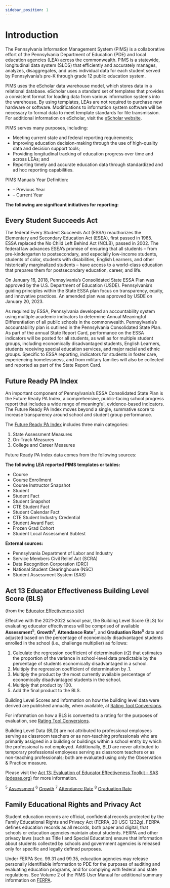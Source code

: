 ```yaml
---
sidebar_position: 1
---
```


# Introduction

<center>
  <em><ThemedLogo /></em>
</center>

The Pennsylvania Information Management System (PIMS) is a collaborative effort of the Pennsylvania Department of Education (PDE) and local education agencies (LEA) across the commonwealth. PIMS is a statewide, longitudinal data system (SLDS) that efficiently and accurately manages, analyzes, disaggregates, and uses individual data for each student served by Pennsylvania’s pre-K through grade 12 public education system.

PIMS uses the eScholar data warehouse model, which stores data in a relational database. eScholar uses a standard set of templates that provides a consistent format for loading data from various information systems into the warehouse. By using templates, LEAs are not required to purchase new hardware or software. Modifications to information system software will be necessary to format data to meet template standards for file transmission. For additional information on eScholar, visit the [eScholar website](http://www.escholar.com/).

PIMS serves many purposes, including:

-   Meeting current state and federal reporting requirements;
-   Improving education decision-making through the use of high-quality data and decision support tools;
-   Providing longitudinal tracking of education progress over time and across LEAs; and
-   Reporting timely and accurate education data through standardized and ad hoc reporting capabilities.

PIMS Manuals Year Definition:

-   <DateInsert date="previousFullSchoolYear" /> – Previous Year
-   <DateInsert date="currentFullSchoolYear" /> – Current Year

**The following are significant initiatives for reporting:**

## Every Student Succeeds Act

The federal Every Student Succeeds Act (ESSA) reauthorizes the Elementary and Secondary Education Act (ESEA), first passed in 1965. ESSA replaced the No Child Left Behind Act (NCLB), passed in 2002. The federal law advances ESEA’s promise of ensuring that all students – from pre-kindergarten to postsecondary, and especially low-income students, students of color, students with disabilities, English Learners, and other historically marginalized students – have access to a world-class education that prepares them for postsecondary education, career, and life.

On January 16, 2018, Pennsylvania’s Consolidated State ESSA Plan was approved by the U.S. Department of Education (USDE). Pennsylvania’s guiding principles within the State ESSA plan focus on transparency, equity, and innovative practices. An amended plan was approved by USDE on January 20, 2023.

As required by ESSA, Pennsylvania developed an accountability system using multiple academic indicators to determine Annual Meaningful Differentiation of all public schools in the commonwealth. Pennsylvania’s accountability plan is outlined in the Pennsylvania Consolidated State Plan. As part of the annual State Report Card, performance on the ESSA indicators will be posted for all students, as well as for multiple student groups, including economically disadvantaged students, English Learners, students receiving special education services, and major racial and ethnic groups. Specific to ESSA reporting, indicators for students in foster care, experiencing homelessness, and from military families will also be collected and reported as part of the State Report Card.

## Future Ready PA Index

An important component of Pennsylvania’s ESSA Consolidated State Plan is the Future Ready PA Index, a comprehensive, public-facing school progress report that includes a wide range of meaningful, evidence-based indicators. The Future Ready PA Index moves beyond a single, summative score to increase transparency around school and student group performance.

The [Future Ready PA Index](http://www.education.pa.gov/Pages/Future-Ready-PA.aspx) includes three main categories:

1.  State Assessment Measures
2.  On-Track Measures
3.  College and Career Measures

Future Ready PA Index data comes from the following sources:

**The following LEA reported PIMS templates or tables:**

-   Course
-   Course Enrollment
-   Course Instructor Snapshot
-   Student
-   Student Fact
-   Student Snapshot
-   CTE Student Fact
-   Student Calendar Fact
-   CTE Student Industry Credential
-   Student Award Fact
-   Frozen Grad Cohort
-   Student Local Assessment Subtest

**External sources:**

-   Pennsylvania Department of Labor and Industry
-   Service Members Civil Relief Act (SCRA)
-   Data Recognition Corporation (DRC)
-   National Student Clearinghouse (NSC)
-   Student Assessment System (SAS)

## Act 13 Educator Effectiveness Building Level Score (BLS) 
(from the [Educator Effectiveness site](https://pdesas.org/Frameworks/DCEToolKit/Act13EvaluationOfEducatorEffectivenessToolkit))

Effective with the 2021-2022 school year, the Building Level Score (BLS) for evaluating educator effectiveness will be comprised of available **Assessment**<sup>5</sup>, **Growth**<sup>6</sup>, **Attendance Rate**<sup>7</sup>, and **Graduation Rate**<sup>8</sup> data and adjusted based on the percentage of economically disadvantaged students enrolled in the school (i.e., challenge multiplier) as follows:

1. Calculate the regression coefficient of determination (r2) that estimates the proportion of the variance in school-level data predictable by the percentage of students economically disadvantaged in a school.
2. Multiply the regression coefficient of determination by .1.
3. Multiply the product by the most currently available percentage of economically disadvantaged students in the school.
4. Multiply that product by 100.
5. Add the final product to the BLS.

Building Level Scores and information on how the building level data were derived are published annually, when available, at [Rating Tool Conversions](https://bit.ly/PAedEffective).

For information on how a BLS is converted to a rating for the purposes of evaluation, see [Rating Tool Conversions](https://pdesas.org/Frameworks/DCEToolKit/Act13EvaluationOfEducatorEffectivenessToolkit).

Building Level Data (BLD) are not attributed to professional employees serving as classroom teachers or as non-teaching professionals who are primarily assigned in a building or buildings within a school entity by which the professional is not employed. Additionally, BLD are never attributed to temporary professional employees serving as classroom teachers or as non-teaching professionals; both are evaluated using only the Observation & Practice measure.

Please visit the [Act 13: Evaluation of Educator Effectiveness Toolkit - SAS (pdesas.org)](https://pdesas.org/Frameworks/DCEToolKit/Act13EvaluationOfEducatorEffectivenessToolkit) for more information.

<sup>5</sup> [Assessment](https://pdesas.org/Frameworks/DCEToolKit/Act13EvaluationOfEducatorEffectivenessToolkit#sup5)
<sup>6</sup> [Growth](https://pdesas.org/Frameworks/DCEToolKit/Act13EvaluationOfEducatorEffectivenessToolkit#sup6)
<sup>7</sup> [Attendance Rate](https://pdesas.org/Frameworks/DCEToolKit/Act13EvaluationOfEducatorEffectivenessToolkit#sup7)
<sup>8</sup> [Graduation Rate](https://pdesas.org/Frameworks/DCEToolKit/Act13EvaluationOfEducatorEffectivenessToolkit#sup8)

## Family Educational Rights and Privacy Act

Student education records are official, confidential records protected by the Family Educational Rights and Privacy Act (FERPA, 20 USC 1232g). FERPA defines education records as all records, both paper and digital, that schools or education agencies maintain about students. FERPA and other privacy laws (such as Title I and Special Education) ensure that information about students collected by schools and government agencies is released only for specific and legally defined purposes.

Under FERPA Sec. 99.31 and 99.35, education agencies may release personally identifiable information to PDE for the purposes of auditing and evaluating education programs, and for complying with federal and state regulations. See Volume 2 of the PIMS User Manual for additional summary information on [FERPA](https://www2.ed.gov/policy/gen/guid/fpco/ferpa/index.html).